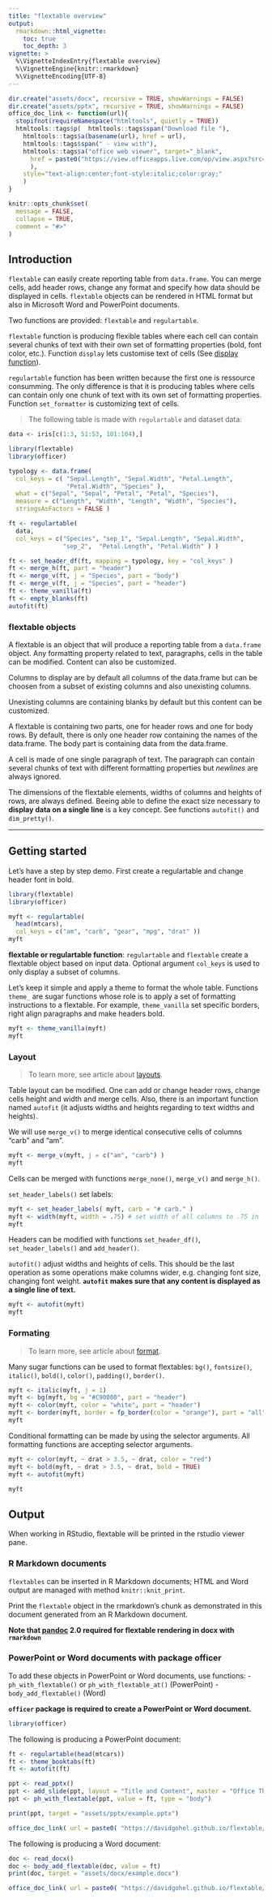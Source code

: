 ```yaml
---
title: "flextable overview"
output: 
  rmarkdown::html_vignette:
    toc: true 
    toc_depth: 3
vignette: >
  %\VignetteIndexEntry{flextable overview}
  %\VignetteEngine{knitr::rmarkdown}
  %\VignetteEncoding{UTF-8}
---
```


```r
dir.create("assets/docx", recursive = TRUE, showWarnings = FALSE)
dir.create("assets/pptx", recursive = TRUE, showWarnings = FALSE)
office_doc_link <- function(url){
  stopifnot(requireNamespace("htmltools", quietly = TRUE))
  htmltools::tags$p(  htmltools::tags$span("Download file "),
    htmltools::tags$a(basename(url), href = url), 
    htmltools::tags$span(" - view with"),
    htmltools::tags$a("office web viewer", target="_blank", 
      href = paste0("https://view.officeapps.live.com/op/view.aspx?src=", url)
      ), 
    style="text-align:center;font-style:italic;color:gray;"
    )
}
```

```r
knitr::opts_chunk$set(
  message = FALSE,
  collapse = TRUE,
  comment = "#>"
)
```

## Introduction 

`flextable` can easily create reporting table from `data.frame`. You 
can merge cells, add header rows, change any format and specify how 
data should be displayed in cells. `flextable` objects can be rendered 
in HTML format but also in Microsoft Word and PowerPoint documents.

Two functions are provided: `flextable` and `regulartable`.

`flextable` function is producing flexible tables where each cell can contain 
several chunks of text with their own set of formatting properties 
(bold, font color, etc.). Function `display` lets customise text of cells (See 
[display function](format.html#display-function)).


`regulartable` function has been written because the first one is ressource 
consumming. The only difference is that it is producing tables where cells 
can contain only one chunk of text with its own set of formatting properties.
Function `set_formatter` is customizing text of cells.

> The following table is made with `regulartable` and dataset data:

```r
data <- iris[c(1:3, 51:53, 101:104),]
```


```r
library(flextable)
library(officer)

typology <- data.frame(
  col_keys = c( "Sepal.Length", "Sepal.Width", "Petal.Length",
                "Petal.Width", "Species" ),
  what = c("Sepal", "Sepal", "Petal", "Petal", "Species"),
  measure = c("Length", "Width", "Length", "Width", "Species"),
  stringsAsFactors = FALSE )

ft <- regulartable(
  data, 
  col_keys = c("Species", "sep_1", "Sepal.Length", "Sepal.Width", 
               "sep_2",  "Petal.Length", "Petal.Width" ) )

ft <- set_header_df(ft, mapping = typology, key = "col_keys" )
ft <- merge_h(ft, part = "header")
ft <- merge_v(ft, j = "Species", part = "body")
ft <- merge_v(ft, j = "Species", part = "header")
ft <- theme_vanilla(ft)
ft <- empty_blanks(ft)
autofit(ft) 
```

### flextable objects

A flextable is an object that will produce a reporting table from a 
`data.frame` object. Any formatting property related to text, paragraphs, 
cells in the table can be modified. Content can also be customized.

Columns to display are by default all columns 
of the data.frame but can be choosen from a subset of existing 
columns and also unexisting columns. 

Unexisting columns are containing blanks by default but this 
content can be customized.

A flextable is containing two parts, one for header rows and 
one for body rows. By default, there is only one header row 
containing the names of the data.frame. The body part is containing 
data from the data.frame.

A cell is made of one single paragraph of text. The paragraph 
can contain several chunks of text with different formatting 
properties but *newlines* are always ignored. 

The dimensions of the flextable elements, widths of columns and 
heights of rows, are always defined. Beeing able to define the exact 
size necessary to **display data on a single line** is a key concept. 
See functions `autofit()` and `dim_pretty()`. 


---


## Getting started

Let's have a step by step demo. First create a regulartable and change header font in bold. 

```r
library(flextable)
library(officer)

myft <- regulartable(
  head(mtcars), 
  col_keys = c("am", "carb", "gear", "mpg", "drat" ))
myft
```

**flextable or regulartable function**: `regulartable` and `flextable` create a flextable object based on input data. Optional argument `col_keys` is used to only display a subset of columns. 

Let's keep it simple and apply a theme to format the whole table. Functions `theme_` are sugar functions whose role is to apply a set of formatting instructions to a flextable. For example, `theme_vanilla` set specific borders, right align paragraphs and make headers bold. 

```r
myft <- theme_vanilla(myft)
myft
```

### Layout

> To learn more, see article about [layouts](./layout.html).

Table layout can be modified. One can add or change header rows, change cells height and width and merge cells. Also, there is an important function named `autofit` (it adjusts widths and heights regarding to text widths and heights).

We will use `merge_v()` to merge identical consecutive cells of 
columns "carb" and "am".

```r
myft <- merge_v(myft, j = c("am", "carb") )
myft
```

Cells can be merged with functions `merge_none()`, `merge_v()` and `merge_h()`.

`set_header_labels()` set labels:

```r
myft <- set_header_labels( myft, carb = "# carb." )
myft <- width(myft, width = .75) # set width of all columns to .75 in
myft
```

Headers can be modified with functions `set_header_df()`, `set_header_labels()` and `add_header()`.

`autofit()` adjust widths and heights of cells. This should be the last operation as some operations make columns wider, e.g. changing font size, changing font weight. **`autofit` makes sure that any content is displayed as a single line of text.**

```r
myft <- autofit(myft)
myft
```


### Formating

> To learn more, see article about [format](./format.html).

Many sugar functions can be used to format flextables: `bg()`, `fontsize()`, `italic()`, `bold()`, `color()`, `padding()`, `border()`. 

```r
myft <- italic(myft, j = 1)
myft <- bg(myft, bg = "#C90000", part = "header")
myft <- color(myft, color = "white", part = "header")
myft <- border(myft, border = fp_border(color = "orange"), part = "all")
myft
```

Conditional formatting can be made by using the selector arguments. All formatting functions are accepting selector arguments. 

```r
myft <- color(myft, ~ drat > 3.5, ~ drat, color = "red")
myft <- bold(myft, ~ drat > 3.5, ~ drat, bold = TRUE)
myft <- autofit(myft)

myft
```

## Output

When working in RStudio, flextable will be printed in the rstudio viewer pane. 

### R Markdown documents

`flextables` can be inserted in R Markdown documents; HTML and 
Word output are managed with method `knitr::knit_print`. 

Print the `flextable` object in the rmarkdown's \code{render} chunk 
as demonstrated in this document generated from an R Markdown 
document.

**Note that [pandoc](https://pandoc.org/installing.html) 2.0 
required for flextable rendering in docx with `rmarkdown`**

### PowerPoint or Word documents with package officer

To add these objects in PowerPoint or Word documents, use functions:
- `ph_with_flextable()` or `ph_with_flextable_at()` (PowerPoint)
- `body_add_flextable()` (Word)

**`officer` package is required to create a PowerPoint or Word document.**

```r
library(officer)
```

The following is producing a PowerPoint document:

```r
ft <- regulartable(head(mtcars))
ft <- theme_booktabs(ft)
ft <- autofit(ft)

ppt <- read_pptx()
ppt <- add_slide(ppt, layout = "Title and Content", master = "Office Theme")
ppt <- ph_with_flextable(ppt, value = ft, type = "body") 

print(ppt, target = "assets/pptx/example.pptx")
```

```r
office_doc_link( url = paste0( "https://davidgohel.github.io/flextable/articles/", "assets/pptx/example.pptx" ) )
```

The following is producing a Word document:

```r
doc <- read_docx()
doc <- body_add_flextable(doc, value = ft)
print(doc, target = "assets/docx/example.docx")
```

```r
office_doc_link( url = paste0( "https://davidgohel.github.io/flextable/articles/", "assets/docx/example.docx" ) )
```


